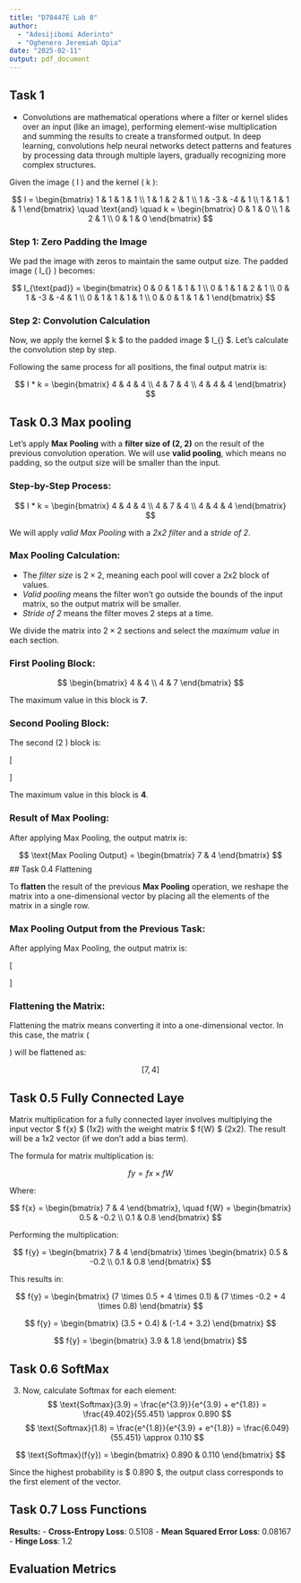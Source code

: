 ```yaml
---
title: "D70447E Lab 0"
author: 
  - "Adesijibomi Aderinto"
  - "Oghenero Jeremiah Opia"
date: "2025-02-11"
output: pdf_document
---
```



## Task 1

- Convolutions are mathematical operations where a filter or kernel slides over an input (like an image), performing element-wise multiplication and summing the results to create a transformed output. In deep learning, convolutions help neural networks detect patterns and features by processing data through multiple layers, gradually recognizing more complex structures.



Given the image \( I \) and the kernel \( k \):

$$ 
I =
\begin{bmatrix}
1 & 1 & 1 & 1 \\
1 & 1 & 2 & 1 \\
1 & -3 & -4 & 1 \\
1 & 1 & 1 & 1
\end{bmatrix}
\quad \text{and} \quad
k =
\begin{bmatrix}
0 & 1 & 0 \\
1 & 2 & 1 \\
0 & 1 & 0
\end{bmatrix}
 $$

### Step 1: Zero Padding the Image

We pad the image with zeros to maintain the same output size. The padded image \( I_{\text{pad}} \) becomes:

$$
I_{\text{pad}} =
\begin{bmatrix}
0 & 0 & 1 & 1 & 1 \\
0 & 1 & 1 & 2 & 1 \\
0 & 1 & -3 & -4 & 1 \\
0 & 1 & 1 & 1 & 1 \\
0 & 0 & 1 & 1 & 1
\end{bmatrix}
$$

### Step 2: Convolution Calculation

Now, we apply the kernel $ k $ to the padded image $ I_{\text{pad}} $. Let's calculate the convolution step by step.

Following the same process for all positions, the final output matrix is:

$$
I * k =
\begin{bmatrix}
4 & 4 & 4 \\
4 & 7 & 4 \\
4 & 4 & 4
\end{bmatrix}
$$

## Task 0.3 Max pooling

Let's apply **Max Pooling** with a **filter size of (2, 2)** on the result of the previous convolution operation. We will use **valid pooling**, which means no padding, so the output size will be smaller than the input.

### Step-by-Step Process:

$$
I * k =
\begin{bmatrix}
4 & 4 & 4 \\
4 & 7 & 4 \\
4 & 4 & 4
\end{bmatrix}
$$

We will apply *valid Max Pooling* with a *2x2 filter* and a *stride of 2*.

### Max Pooling Calculation:

- The *filter size* is $2 \times 2$, meaning each pool will cover a 2x2 block of values.
- *Valid pooling* means the filter won't go outside the bounds of the input matrix, so the output matrix will be smaller.
- *Stride of 2* means the filter moves 2 steps at a time.

We divide the matrix into $2 \times 2$ sections and select the *maximum value* in each section.

### First Pooling Block:

$$
\begin{bmatrix}
4 & 4 \\
4 & 7
\end{bmatrix}
$$

The maximum value in this block is **7**.

### Second Pooling Block:

The second \(2 \times 2\) block is:

\[
\begin{bmatrix}
4 & 4 \\
4 & 4
\end{bmatrix}
\]

The maximum value in this block is **4**.

### Result of Max Pooling:

After applying Max Pooling, the output matrix is:

$$
\text{Max Pooling Output} =
\begin{bmatrix}
7 & 4
\end{bmatrix}
$$
## Task 0.4 Flattening

To **flatten** the result of the previous **Max Pooling** operation, we reshape the matrix into a one-dimensional vector by placing all the elements of the matrix in a single row.

### Max Pooling Output from the Previous Task:

After applying Max Pooling, the output matrix is:

\[
\begin{bmatrix}
7 & 4
\end{bmatrix}
\]

### Flattening the Matrix:

Flattening the matrix means converting it into a one-dimensional vector. In this case, the matrix \( \begin{bmatrix} 7 & 4 \end{bmatrix} \) will be flattened as:

$$
[7, 4]
$$

## Task 0.5 Fully Connected Laye

Matrix multiplication for a fully connected layer involves multiplying the input vector $ f{x} $ (1x2) with the weight matrix $ f{W} $ (2x2). The result will be a 1x2 vector (if we don't add a bias term).

The formula for matrix multiplication is:

$$
f{y} = f{x} \times f{W}
$$

Where:

$$
f{x} = \begin{bmatrix} 7 & 4 \end{bmatrix}, \quad
f{W} =
\begin{bmatrix}
0.5 & -0.2 \\
0.1 & 0.8
\end{bmatrix}
$$

Performing the multiplication:

$$
f{y} = \begin{bmatrix} 7 & 4 \end{bmatrix} \times
\begin{bmatrix}
0.5 & -0.2 \\
0.1 & 0.8
\end{bmatrix}
$$

This results in:

$$
f{y} = \begin{bmatrix} 
(7 \times 0.5 + 4 \times 0.1) & (7 \times -0.2 + 4 \times 0.8) 
\end{bmatrix}
$$

$$
f{y} = \begin{bmatrix} 
(3.5 + 0.4) & (-1.4 + 3.2)
\end{bmatrix}
$$

$$
f{y} = \begin{bmatrix} 
3.9 & 1.8
\end{bmatrix}
$$

## Task 0.6 SoftMax

3. Now, calculate Softmax for each element:
   $$
   \text{Softmax}(3.9) = \frac{e^{3.9}}{e^{3.9} + e^{1.8}} = \frac{49.402}{55.451} \approx 0.890
   $$
   $$
   \text{Softmax}(1.8) = \frac{e^{1.8}}{e^{3.9} + e^{1.8}} = \frac{6.049}{55.451} \approx 0.110
   $$


$$
\text{Softmax}(f{y}) = \begin{bmatrix} 0.890 & 0.110 \end{bmatrix}
$$

Since the highest probability is $ 0.890 $, the output class corresponds to the first element of the vector.


## Task 0.7 Loss Functions
**Results:**
- **Cross-Entropy Loss**:  0.5108 
- **Mean Squared Error Loss**: 0.08167
- **Hinge Loss**: 1.2

## Evaluation Metrics